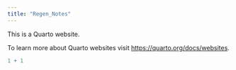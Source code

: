 ```yaml
---
title: "Regen_Notes"
---
```


This is a Quarto website.

To learn more about Quarto websites visit <https://quarto.org/docs/websites>.

```r
1 + 1
```
